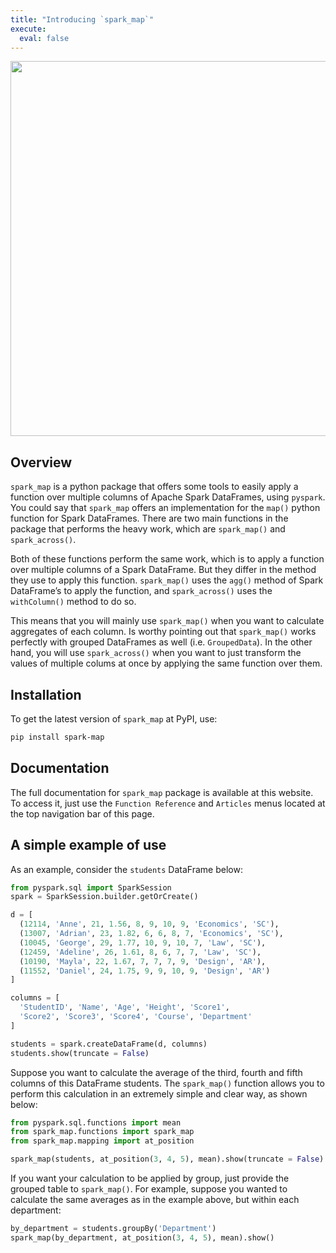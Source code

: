 ```yaml
---
title: "Introducing `spark_map`"
execute: 
  eval: false
---
```



:::{div}
<img src="spark-map-logo.png" width="600">
:::

## Overview

`spark_map` is a python package that offers some tools to easily apply a function over multiple columns of Apache Spark DataFrames, using `pyspark`. You could say that `spark_map` offers an implementation for the `map()` python function for Spark DataFrames. There are two main functions in the package that performs the heavy work, which are `spark_map()` and `spark_across()`.

Both of these functions perform the same work, which is to apply a function over multiple columns of a Spark DataFrame. But they differ in the method they use to apply this function. `spark_map()` uses the `agg()` method of Spark DataFrame's to apply the function, and `spark_across()` uses the `withColumn()` method to do so.

This means that you will mainly use `spark_map()` when you want to calculate aggregates of each column. Is worthy pointing out that `spark_map()` works perfectly with grouped DataFrames as well (i.e. `GroupedData`). In the other hand, you will use `spark_across()` when you want to just transform the values of multiple colums at once by applying the same function over them.

## Installation

To get the latest version of `spark_map` at PyPI, use:

```bash
pip install spark-map
```

## Documentation

The full documentation for `spark_map` package is available at this website. To access it, just use the `Function Reference` and `Articles` menus located at the top navigation bar of this page.



## A simple example of use

As an example, consider the `students` DataFrame below:

```python
from pyspark.sql import SparkSession
spark = SparkSession.builder.getOrCreate()

d = [
  (12114, 'Anne', 21, 1.56, 8, 9, 10, 9, 'Economics', 'SC'),
  (13007, 'Adrian', 23, 1.82, 6, 6, 8, 7, 'Economics', 'SC'),
  (10045, 'George', 29, 1.77, 10, 9, 10, 7, 'Law', 'SC'),
  (12459, 'Adeline', 26, 1.61, 8, 6, 7, 7, 'Law', 'SC'),
  (10190, 'Mayla', 22, 1.67, 7, 7, 7, 9, 'Design', 'AR'),
  (11552, 'Daniel', 24, 1.75, 9, 9, 10, 9, 'Design', 'AR')
]

columns = [
  'StudentID', 'Name', 'Age', 'Height', 'Score1',
  'Score2', 'Score3', 'Score4', 'Course', 'Department'
]

students = spark.createDataFrame(d, columns)
students.show(truncate = False)
```



Suppose you want to calculate the average of the third, fourth and fifth columns of this DataFrame students. The `spark_map()` function allows you to perform this calculation in an extremely simple and clear way, as shown below:

```python
from pyspark.sql.functions import mean
from spark_map.functions import spark_map
from spark_map.mapping import at_position

spark_map(students, at_position(3, 4, 5), mean).show(truncate = False)
```




If you want your calculation to be applied by group, just provide the grouped table to `spark_map()`. For example, suppose you wanted to calculate the same averages as in the example above, but within each department:

```python
by_department = students.groupBy('Department')
spark_map(by_department, at_position(3, 4, 5), mean).show()
```


